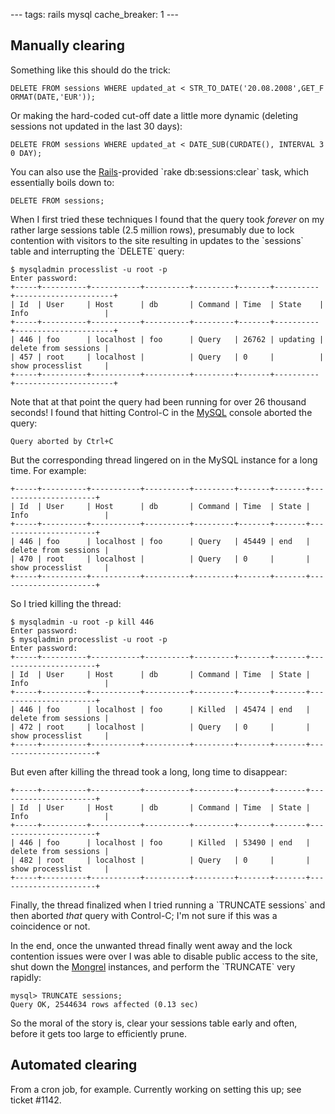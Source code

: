 ---
tags: rails mysql
cache_breaker: 1
---
== Manually clearing ==

Something like this should do the trick:

 DELETE FROM sessions WHERE updated_at < STR_TO_DATE('20.08.2008',GET_FORMAT(DATE,'EUR'));

Or making the hard-coded cut-off date a little more dynamic (deleting sessions not updated in the last 30 days):

 DELETE FROM sessions WHERE updated_at < DATE_SUB(CURDATE(), INTERVAL 30 DAY);

You can also use the [[Rails]]-provided `rake db:sessions:clear` task, which essentially boils down to:

 DELETE FROM sessions;

When I first tried these techniques I found that the query took ''forever'' on my rather large sessions table (2.5 million rows), presumably due to lock contention with visitors to the site resulting in updates to the `sessions` table and interrupting the `DELETE` query:

<pre>$ mysqladmin processlist -u root -p
Enter password:
+-----+----------+-----------+----------+---------+-------+----------+----------------------+
| Id  | User     | Host      | db       | Command | Time  | State    | Info                 |
+-----+----------+-----------+----------+---------+-------+----------+----------------------+
| 446 | foo      | localhost | foo      | Query   | 26762 | updating | delete from sessions |
| 457 | root     | localhost |          | Query   | 0     |          | show processlist     |
+-----+----------+-----------+----------+---------+-------+----------+----------------------+</pre>

Note that at that point the query had been running for over 26 thousand seconds! I found that hitting Control-C in the [[MySQL]] console aborted the query:

 Query aborted by Ctrl+C

But the corresponding thread lingered on in the MySQL instance for a long time. For example:

<pre>+-----+----------+-----------+----------+---------+-------+-------+----------------------+
| Id  | User     | Host      | db       | Command | Time  | State | Info                 |
+-----+----------+-----------+----------+---------+-------+-------+----------------------+
| 446 | foo      | localhost | foo      | Query   | 45449 | end   | delete from sessions |
| 470 | root     | localhost |          | Query   | 0     |       | show processlist     |
+-----+----------+-----------+----------+---------+-------+-------+----------------------+</pre>

So I tried killing the thread:

<pre>$ mysqladmin -u root -p kill 446
Enter password: 
$ mysqladmin processlist -u root -p
Enter password: 
+-----+----------+-----------+----------+---------+-------+-------+----------------------+
| Id  | User     | Host      | db       | Command | Time  | State | Info                 |
+-----+----------+-----------+----------+---------+-------+-------+----------------------+
| 446 | foo      | localhost | foo      | Killed  | 45474 | end   | delete from sessions |
| 472 | root     | localhost |          | Query   | 0     |       | show processlist     |
+-----+----------+-----------+----------+---------+-------+-------+----------------------+</pre>

But even after killing the thread took a long, long time to disappear:

<pre>+-----+----------+-----------+----------+---------+-------+-------+----------------------+
| Id  | User     | Host      | db       | Command | Time  | State | Info                 |
+-----+----------+-----------+----------+---------+-------+-------+----------------------+
| 446 | foo      | localhost | foo      | Killed  | 53490 | end   | delete from sessions |
| 482 | root     | localhost |          | Query   | 0     |       | show processlist     |
+-----+----------+-----------+----------+---------+-------+-------+----------------------+</pre>

Finally, the thread finalized when I tried running a `TRUNCATE sessions` and then aborted ''that'' query with Control-C; I'm not sure if this was a coincidence or not.

In the end, once the unwanted thread finally went away and the lock contention issues were over I was able to disable public access to the site, shut down the [[Mongrel]] instances, and perform the `TRUNCATE` very rapidly:

<pre>mysql> TRUNCATE sessions;
Query OK, 2544634 rows affected (0.13 sec)</pre>

So the moral of the story is, clear your sessions table early and often, before it gets too large to efficiently prune.

== Automated clearing ==

From a cron job, for example. Currently working on setting this up; see ticket #1142.
